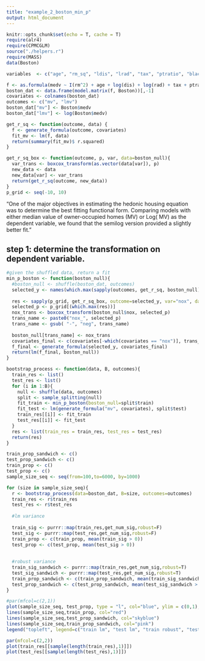```yaml
---
title: "example_2_boston_min_p"
output: html_document
---
```


```r
knitr::opts_chunk$set(echo = T, cache = T)
require(alr4)
require(CPMCGLM)
source("./helpers.r")
require(MASS)
data(Boston)
```

```r
variables  <- c("age", "rm_sq", "ldis", "lrad", "tax", "ptratio", "black", "lstat", "crim", "zn", "indus", "chas", "nox", "medv")

f <- as.formula(medv ~ I(rm^2) + age + log(dis) + log(rad) + tax + ptratio + I((black -0.63)^2) + lstat + crim + zn + indus + chas +nox)
boston_dat <- data.frame(model.matrix(f, Boston))[,-1]
covariates <- colnames(boston_dat)
outcomes <- c("mv", "lmv")
boston_dat["mv"] <- Boston$medv
boston_dat["lmv"] <- log(Boston$medv)

```

```r
get_r_sq <- function(outcome, data) {
  f <- generate_formula(outcome, covariates)
  fit_mv <- lm(f, data)
  return(summary(fit_mv)$ r.squared)  
}

get_r_sq_box <- function(outcome, p, var, data=boston_null){
  var_trans <- boxcox_transform(as.vector(data[var]), p)
  new_data <- data
  new_data[var] <- var_trans
  return(get_r_sq(outcome, new_data))
}
p_grid <- seq(-10, 10)

```


"One of the major objectives in estimating the hedonic housing equation was to determine the best fitting functional form. Comparing models with either median value of owner-occupied homes (MV) or Log( MV) as the dependent variable, we found that the semilog version provided a slightly better fit."

## step 1: determine the transformation on dependent variable. 
```r
#given the shuffled data, return a fit
min_p_boston <- function(boston_null){
  #boston_null <- shuffle(boston_dat, outcomes)
  selected_y <- names(which.max(sapply(outcomes, get_r_sq, boston_null)))
  
  res <- sapply(p_grid, get_r_sq_box, outcome=selected_y, var="nox", data = boston_null)
  selected_p <- p_grid[(which.max(res))]
  nox_trans <- boxcox_transform(boston_null$nox, selected_p)
  trans_name <- paste0("nox_", selected_p)
  trans_name <- gsub( "-", "neg", trans_name)
  
  boston_null[trans_name] <- nox_trans
  covariates_final <- c(covariates[-which(covariates == "nox")], trans_name)
  f_final <- generate_formula(selected_y, covariates_final)
  return(lm(f_final, boston_null))
}
```

```r
bootstrap_process <- function(data, B, outcomes){
  train_res <- list()
  test_res <- list()
  for (i in 1:B){
    null <- shuffle(data, outcomes)
    split <- sample_splitting(null)
    fit_train <- min_p_boston(boston_null=split$train)
    fit_test <- lm(generate_formula("mv", covariates), split$test)
    train_res[[i]] <- fit_train
    test_res[[i]] <- fit_test
  }
  res <- list(train_res = train_res, test_res = test_res)
  return(res)
}
```


```r
train_prop_sandwich <- c()
test_prop_sandwich <- c()
train_prop <- c()
test_prop <- c()
sample_size_seq <- seq(from=100,to=6000, by=1000)

for (size in sample_size_seq){
  r <- bootstrap_process(data=boston_dat, B=size, outcomes=outcomes)
  train_res <- r$train_res
  test_res <- r$test_res
  
  #lm variance
  
  train_sig <- purrr::map(train_res,get_num_sig,robust=F)
  test_sig <- purrr::map(test_res,get_num_sig,robust=F)
  train_prop <- c(train_prop, mean(train_sig > 0))
  test_prop <- c(test_prop, mean(test_sig > 0))
  
  
  #robust variance
  train_sig_sandwich <- purrr::map(train_res,get_num_sig,robust=T)
  test_sig_sandwich <- purrr::map(test_res,get_num_sig,robust=T)
  train_prop_sandwich <- c(train_prop_sandwich, mean(train_sig_sandwich > 0))
  test_prop_sandwich <- c(test_prop_sandwich, mean(test_sig_sandwich > 0))  
}

```

```r
#par(mfcol=c(2,1))
plot(sample_size_seq, test_prop, type = "l", col="blue", ylim = c(0,1), ylab = "P(at least 1 sig term under global null) ", main = "FDR for post transformation inference, test vs train (Boston)")
lines(sample_size_seq,train_prop, col="red")
lines(sample_size_seq,test_prop_sandwich, col="skyblue")
lines(sample_size_seq,train_prop_sandwich, col="pink")
legend("topleft", legend=c("train lm", "test lm", "train robust", "test robust"),col=c("red", "blue", "pink", "skyblue"), lty=1:1, cex=1)
```

```r
par(mfcol=c(2,2))
plot(train_res[[sample(length(train_res),1)]])
plot(test_res[[sample(length(test_res),1)]])
```